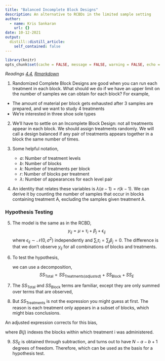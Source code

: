 ```yaml
---
title: "Balanced Incomplete Block Designs"
description: An alternative to RCBDs in the limited sample setting
author:
  - name: Kris Sankaran
    url: {}
date: 10-12-2021
output:
  distill::distill_article:
    self_contained: false
---
```


```r
library(knitr)
opts_chunk$set(cache = FALSE, message = FALSE, warning = FALSE, echo = TRUE)
```

_Readings [4.4](), [Rmarkdown]()_

1. Randomized Complete Block Designs are good when you can run each treatment in
each block. What should we do if we have an upper limit on the number of samples
we can obtain for each block? For example,
  * The amount of material per block gets exhausted after 3 samples are
  prepared,
and we want to study 4 treatments 
  * We’re interested in three shoe sole types

2. We’ll have to settle on an Incomplete Block Design: not all treatments appear
in each block. We should assign treatments randomly. We will call a design
balanced if any pair of treatments appears together in a block the same number
of times.

3. Some helpful notation,
    * $a$: Number of treatment levels
    * $b$: Number of blocks
    * $k$: Number of treatments per block
    * $r$: Number of blocks per treatment
    * $\lambda$: Number of appearances for each level pair
  
4. An identity that relates these variables is $\lambda (a - 1) = r(k - 1)$. We
can derive it by counting the number of samples that occur in blocks containing
treatment A, excluding the samples given treatment A.

### Hypothesis Testing

5. The model is the same as in the RCBD,
$$
y_{ij} = \mu + \tau_i + \beta_j + \epsilon_{ij}
$$
  where $\epsilon_{ij} \sim \mathcal{N}\left(0, \sigma^2\right)$ independently and
$\sum_{i} \tau_i= \sum_{j} \beta_{j}=0$. The difference is that we don’t observe
$y_{ij}$ for all combinations of blocks and treatments.

6. To test the hypothesis,
\begin{aligned}
H_0 &: \tau_1 = \dots = \tau_a = 0 \\
H_{1} &: \tau_{i} \neq 0 \text{ for at least one } i
\end{aligned}
  we can use a decomposition,
$$
SS_{\text{Total}} = SS_{\text{Treatments}\left(adjusted\right)} + SS_{\text{Block}} + SS_{E}
$$

7. The $SS_{\text{Total}}$ and $SS_{\text{Block}}$ terms are familiar, except
they are only summed over terms that are observed,
\begin{align}
SS_{\text{Total}} &= \sum_{i, j} \left(y_{ij} - \bar{y}_{\cdot\cdot}\right)^2 \\
SS_{\text{Block}} &= k \sum_{j} \left(\bar{y}_{\cdot j} - \bar{y}_{\cdot\cdot}\right)^2
\end{align}

8. But $SS_{\text{Treatments}}$ is not the expression you might guess at first.
The reason is each treatment only appears in a subset of blocks, which might
bias conclusions.

  An adjusted expression corrects for this bias,
  
\begin{align*}
SS_{\text{Treatments }(adjusted )}=\frac{k}{\lambda a} \sum_{i=1}^{a}\left(\bar{y}_{i}-\frac{1}{k} \sum_{j \in B(j)} \bar{y}_{\cdot j}\right)^2
\end{align*}
  where $B\left(j\right)$ indexes the blocks within which treatment i was administered.

9. $SS_E$ is obtained through subtraction, and turns out to have $N - a - b + 1$
degrees of freedom. Therefore,
\begin{aligned}
\frac{M S_{\text {Treatment }(\text { adjusted })}}{M S_{E}} &:=\frac{\frac{1}{a-1} S S_{\text {Treatment }(\text { adjusted })}}{\frac{1}{N-a-b+1} S S_{E}} \\
& \sim F(a-1, N-a-b+1)
\end{aligned}
  which can be used as the basis for a hypothesis test.

